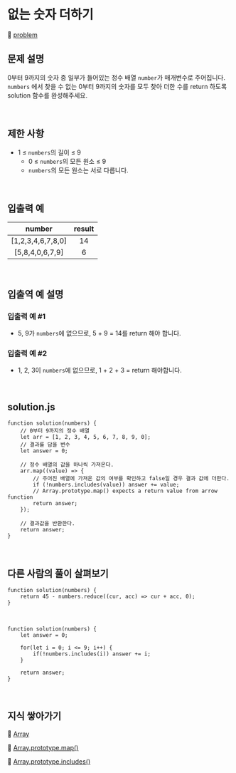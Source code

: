 # 없는 숫자 더하기

🔗 [problem](https://school.programmers.co.kr/learn/courses/30/lessons/86051)

## 문제 설명

0부터 9까지의 숫자 중 일부가 들어있는 정수 배열 `number`가 매개변수로 주어집니다.  
`numbers` 에서 찾을 수 없는 0부터 9까지의 숫자를 모두 찾아 더한 수를 return 하도록 solution 함수를 완성해주세요.

<br />

## 제한 사항

- 1 ≤ `numbers`의 길이 ≤ 9
  - 0 ≤ `numbers`의 모든 원소 ≤ 9
  - `numbers`의 모든 원소는 서로 다릅니다.

<br />

## 입출력 예

|      number       | result |
| :---------------: | :----: |
| [1,2,3,4,6,7,8,0] |   14   |
|  [5,8,4,0,6,7,9]  |   6    |

<br />

## 입출역 예 설명

### 입출력 예 #1

- 5, 9가 `numbers`에 없으므로, 5 + 9 = 14를 return 해야 합니다.

### 입출력 예 #2

- 1, 2, 3이 `numbers`에 없으므로, 1 + 2 + 3 = return 해야합니다.

<br />

## solution.js

```JS
function solution(numbers) {
    // 0부터 9까지의 정수 배열
    let arr = [1, 2, 3, 4, 5, 6, 7, 8, 9, 0];
    // 결과를 담을 변수
    let answer = 0;

    // 정수 배열의 값을 하나씩 가져온다.
    arr.map((value) => {
        // 주어진 배열에 가져온 값의 여부를 확인하고 false일 경우 결과 값에 더한다.
        if (!numbers.includes(value)) answer += value;
        // Array.prototype.map() expects a return value from arrow function
        return answer;
    });

    // 결과값을 반환한다.
    return answer;
}
```

<br />

## 다른 사람의 풀이 살펴보기

```JS
function solution(numbers) {
    return 45 - numbers.reduce((cur, acc) => cur + acc, 0);
}
```

<br />

```JS
function solution(numbers) {
    let answer = 0;

    for(let i = 0; i <= 9; i++) {
        if(!numbers.includes(i)) answer += i;
    }

    return answer;
}
```

<br />

## 지식 쌓아가기

🔗 [Array](https://developer.mozilla.org/ko/docs/Web/JavaScript/Reference/Global_Objects/Array)

🔗 [Array.prototype.map()](https://developer.mozilla.org/ko/docs/Web/JavaScript/Reference/Global_Objects/Array/map)

🔗 [Array.prototype.includes()](https://developer.mozilla.org/ko/docs/Web/JavaScript/Reference/Global_Objects/Array/includes)

<br />
